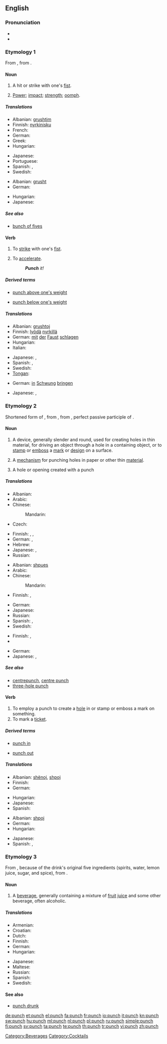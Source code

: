 ==English==
{{wikipedia}}
{{rfc|missing senses}}

===Pronunciation===
* {{audio|en-us-punch.ogg|Audio (US)}}
* {{rhymes|ʌntʃ}}

===Etymology 1===
From {{etyl|fro|en}} {{term|ponchonner||to punch|lang=fro}}, from {{term|ponchon||pointed tool|lang=fro}}.

====Noun====
{{en-noun|punches|-}}

# {{countable}} A hit or strike with one's [[fist]].
# {{uncountable}} [[power|Power]]; [[impact]]; [[strength]]; [[oomph]].

=====Translations=====
{{trans-top|hit or strike with one's fist}}
* Albanian: [[grushtim]]
* Finnish: [[nyrkinisku]]
* French: {{t+|fr|coup de poing|m}}
* German: {{t+|de|Faustschlag|m}}
* Greek: {{t+|el|μπουνιά}}
* Hungarian: {{t+|hu|ütés}}
{{trans-mid}}
* Japanese: {{t-|ja|殴打|tr=ōda}}
* Portuguese: {{t+|pt|murro|m}}
* Spanish: {{t+|es|puñetazo|m}},  {{t-|es|puñete|m}}
* Swedish: {{t+|sv|slag|n}}
{{trans-bottom}}

{{trans-top|power; impact; strength; oomph}}
* Albanian: [[grusht]]
* German: {{t+|de|Schwung|m}}
{{trans-mid}}
* Hungarian: {{t+|hu|energia}}
* Japanese: {{t-|ja|勢い|tr=ikioi}}
{{trans-bottom}}

=====See also=====
* [[bunch of fives]]

====Verb====
{{en-verb|punches|punching|punched|punched}}

# To [[strike]] with one's [[fist]].
# {{informal}} To [[accelerate]].
#: '''''Punch''' it!''

=====Derived terms=====
{{rel-top|Terms derived from ''punch'' (verb, etymology 1)}}
* [[punch above one's weight]]
{{rel-mid}}
* [[punch below one's weight]]
{{rel-bottom}}

=====Translations=====
{{trans-top|To strike something or someone with one's fist}}
* Albanian: [[grushtoj]]
* Finnish: [[lyödä]] [[nyrkillä]]
* German: [[mit]] [[der]] [[Faust]] [[schlagen]]
* Hungarian: {{t+|hu|üt}}
* Italian: {{t-|it|dare un pugno}}
{{trans-mid}}
* Japanese: {{qualifier|colloquial}} {{t-|ja|殴る|tr=naguru}}, {{qualifier|literal}} {{t|ja|殴打する|tr=ōdasuru}}
* Spanish: {{t-|es|punzonar}},  {{t|es|dar un puñetazo}}
* Swedish: {{t+|sv|slå}}
* [[Tongan]]: {{tø|to|hoka|xs=Tongan}}
{{trans-bottom}}

{{trans-top|To accelerate}}
* German: [[in]] [[Schwung]] [[bringen]]
{{trans-mid}}
* Japanese: {{t|ja|加速する|tr=kasokusuru}}, {{t|ja|勢いをつける|tr=ikioi o tsukeru}}
{{trans-bottom}}

===Etymology 2===
Shortened form of {{term|puncheon|lang=en}}, from {{etyl|fro|en}} {{term|ponchon||pointed tool|lang=fro}}, from {{etyl|la|en}} {{term|punctus|lang=la}}, perfect passive participle of {{term|pungo|pungō|I prick|lang=la}}.

====Noun====
{{en-noun|es}}

# {{countable}} A device, generally slender and round, used for creating holes in thin material, for driving an object through a hole in a containing object, or to [[stamp]] or [[emboss]] a [[mark]] or [[design]] on a surface.
# {{countable}} A [[mechanism]] for punching holes in paper or other thin [[material]].
# {{countable}} A hole or opening created with a punch

=====Translations=====
{{trans-top|device for creating holes in thin material}}
* Albanian: {{t+|sq|bularës|xs=Albanian}}
* Arabic: {{t|ar|خرامة|f|tr=kharraama}}
* Chinese:
*: Mandarin: {{t|cmn|打孔器|tr=dǎkǒngqì|sc=Hani}}
* Czech: {{t-|cs|důlčík|m}}
{{trans-mid}}
* Finnish: {{t-|fi|lävistin}}, {{t|fi|rei'ittäjä}}, {{t+|fi|rei'itin}}
* German: {{t+|de|Lochzange|f}},  {{t+|de|Locher|m}}
* Hebrew: {{t|he|מדגש|m|tr=madgesh|sc=Hebr}}
* Japanese: {{t|ja|穴開け器|tr=anaakeki}}, {{t|ja|パンチ|tr=panchi}}
* Russian: {{t+|ru|кернер|m|tr=kerner}}
{{trans-bottom}}

{{trans-top|mechanism for punching holes in paper}}
* Albanian: [[shpues]]
* Arabic: {{t|ar|خرامة|f|tr=kharraama}}
* Chinese:
*: Mandarin: {{t|cmn|打孔器|tr=dǎkǒngqì|sc=Hani}}
* Finnish: {{t|fi|rei'ittäjä}}, {{t+|fi|rei'itin}}
{{trans-mid}}
* German: {{t+|de|Locher|m}}
* Japanese: {{t|ja|穴開け|tr=anaake}}
* Russian: {{t+|ru|дырокол|m|tr=dyrokól}}
* Spanish: {{t-|es|sacabocado|m}},  {{t|es|perforadora|f}}
* Swedish: {{t|sv|hålslagare|c}}
{{trans-bottom}}

{{trans-top|hole or opening created with a punch}}
* Finnish: {{t+|fi|reikä}}, {{t+|fi|läpi}}
* {{trreq|French}}
{{trans-mid}}
* German: {{t-|de|Lochung|f}}
* Japanese: {{t+|ja|穴|tr=ana}}, {{qualifier|literal}} {{t|ja|穿孔|tr=senkō}}
{{trans-bottom}}

=====See also=====
* [[centrepunch]], [[centre punch]]
* [[three-hole punch]]

====Verb====
{{en-verb|punches|punching|punched|punched}}

# To employ a punch to create a [[hole]] in or stamp or emboss a mark on something.
# To mark a [[ticket]].

=====Derived terms=====
{{rel-top|Terms derived from ''punch'' (verb, etymology 2)}}
* [[punch in]]
{{rel-mid}}
* [[punch out]]
{{rel-bottom}}

=====Translations=====
{{trans-top|employ a punch to create a hole}}
* Albanian: [[shënoj]], [[shpoj]]
* Finnish: {{t+|fi|rei'ittää}}
* German: {{t-|de|lochen}}
{{trans-mid}}
* Hungarian: {{t+|hu|lyukaszt}}
* Japanese: {{t|ja|パンチする}}
* Spanish: {{t+|es|perforar}}
{{trans-bottom}}

{{trans-top|mark a ticket}}
* Albanian: [[shpoj]]
* German: {{t|de|abstempeln}}
* Hungarian: {{t+|hu|lyukaszt}}
{{trans-mid}}
* Japanese: {{t|ja|パンチする|tr=panchi suru}}
* Spanish: {{t+|es|picar}}, {{t-|es|taladrar}}
{{trans-bottom}}

===Etymology 3===
From {{etyl|hi|en}} {{term|sc=Deva|पाँच||five|tr=pāñć|lang=hi}}, because of the drink's original five ingredients (spirits, water, lemon juice, sugar, and spice), from {{etyl|sa|en}} {{term|sc=Deva|पञ्चन्|tr=páñcan|lang=sa}}.

====Noun====
{{en-noun|-}}

# {{uncountable}} A [[beverage]], generally containing a mixture of [[fruit]] [[juice]] and some other beverage, often alcoholic.

=====Translations=====
{{trans-top|beverage}}
* Armenian: {{t|hy|պունշ|tr=punš}}
* Croatian: {{t-|hr|punč|m}}
* Dutch: {{t+|nl|punch|m}}
* Finnish: {{t-|fi|booli}}
* German: {{t-|de|Punsch|m}}
* Hungarian: {{t-|hu|puncs}}
{{trans-mid}}
* Japanese: {{t|ja|パンチ|tr=panchi}}
* Maltese: {{t|mt|panċ|m|xs=Maltese}}
* Russian: {{t+|ru|пунш|m}}
* Spanish: {{t+|es|ponche|m}}
* Swedish: {{t+|sv|bål|c}}
{{trans-bottom}}

====See also====
* [[punch drunk]]

[[Category:Beverages]]
[[Category:Cocktails]]

[[de:punch]]
[[et:punch]]
[[el:punch]]
[[fa:punch]]
[[fr:punch]]
[[io:punch]]
[[it:punch]]
[[kn:punch]]
[[sw:punch]]
[[hu:punch]]
[[ml:punch]]
[[nl:punch]]
[[pl:punch]]
[[ru:punch]]
[[simple:punch]]
[[fi:punch]]
[[sv:punch]]
[[ta:punch]]
[[te:punch]]
[[th:punch]]
[[tr:punch]]
[[vi:punch]]
[[zh:punch]]